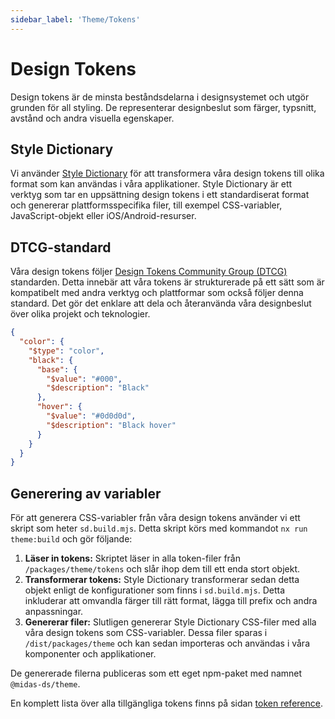 ```yaml
---
sidebar_label: 'Theme/Tokens'
---
```


# Design Tokens

Design tokens är de minsta beståndsdelarna i designsystemet och utgör grunden för all styling. De representerar
designbeslut som färger, typsnitt, avstånd och andra visuella egenskaper.

## Style Dictionary

Vi använder [Style Dictionary](https://styledictionary.com/) för att transformera våra design tokens till olika format
som kan användas i våra applikationer. Style Dictionary är ett verktyg som tar en uppsättning design tokens i ett
standardiserat format och genererar plattformsspecifika filer, till exempel CSS-variabler, JavaScript-objekt eller iOS/Android-resurser.

## DTCG-standard

Våra design tokens följer [Design Tokens Community Group (DTCG)](https://design-tokens.github.io/community-group/format/) standarden. Detta innebär att våra tokens
är strukturerade på ett sätt som är kompatibelt med andra verktyg och plattformar som också följer denna standard.
Det gör det enklare att dela och återanvända våra designbeslut över olika projekt och teknologier.

```json title="tokens.json"
{
  "color": {
    "$type": "color",
    "black": {
      "base": {
        "$value": "#000",
        "$description": "Black"
      },
      "hover": {
        "$value": "#0d0d0d",
        "$description": "Black hover"
      }
    }
  }
}
```

## Generering av variabler

För att generera CSS-variabler från våra design tokens använder vi ett skript som heter `sd.build.mjs`. Detta skript körs med kommandot `nx run theme:build` och gör följande:

1.  **Läser in tokens:** Skriptet läser in alla token-filer från `/packages/theme/tokens` och slår ihop dem till ett enda stort objekt.
2.  **Transformerar tokens:** Style Dictionary transformerar sedan detta objekt enligt de konfigurationer som finns i `sd.build.mjs`. Detta inkluderar att omvandla färger till rätt format, lägga till prefix och andra anpassningar.
3.  **Genererar filer:** Slutligen genererar Style Dictionary CSS-filer med alla våra design tokens som CSS-variabler. Dessa filer sparas i `/dist/packages/theme` och kan sedan importeras och användas i våra komponenter och applikationer.


De genererade filerna publiceras som ett eget npm-paket med namnet `@midas-ds/theme`.

En komplett lista över alla tillgängliga tokens finns på sidan [token reference](dev-tokens.mdx).
